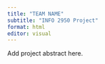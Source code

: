 ```yaml
---
title: "TEAM NAME"
subtitle: "INFO 2950 Project"
format: html
editor: visual
---
```


Add project abstract here.

